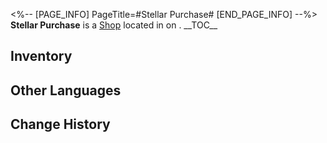 <%-- [PAGE_INFO]
PageTitle=#Stellar Purchase#
[END_PAGE_INFO] --%>
{{Stub}}
{{Location Infobox
|title    = {{Icon/White|Icon Shop Pay.png}} Stellar Purchase
|image    = Shop Stellar Purchase.png
|type     = Shop
|world    = <!--to be added-->
|region   = 
|area     = <!--to be added-->
|subarea  = 
}}
{{Description|{{tx}}}}
'''Stellar Purchase''' is a [[Shop]] located in <!--area--> on <!--world-->.
<!--
It is operated by [[<shopkeeper>]].
-->
__TOC__

==Inventory==
{{Shop|shop=Stellar Purchase|currency=Stellar Jade|total=1
|Star Rail Special Pass ;; 160 ;; inf
|Star Rail Pass ;; 160 ;; inf
}}
<!--
==Location==
{{Map Embed|<map name>|<marker id>}}
--><!--
==Achievements==
{{Achievements by Category Table|topic=Stellar Purchase}}
-->
==Other Languages==
{{Other Languages
|en   = Stellar Purchase
|zhs  = 星琼购买
|zht  = 星瓊購買
|ja   = 星玉購入
|ko   = 성옥 구매
|es   = Canjeo de Jade estelar
|fr   = Jades stellaires
|ru   = Звёздный нефрит
|th   = ร้าน Stellar Jade
|vi   = Mua Ngọc Ánh Sao
|de   = Stellar-Jade-Kauf
|id   = Penukaran Stellar Jade
|pt   = Troca Estelar
}}

==Change History==
{{Change History|1.0}}
